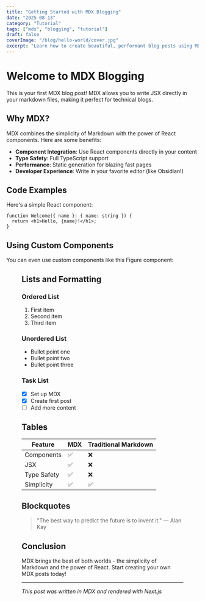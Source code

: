 ```yaml
---
title: "Getting Started with MDX Blogging"
date: "2025-08-13"
category: "Tutorial"
tags: ["mdx", "blogging", "tutorial"]
draft: false
coverImage: "/blog/hello-world/cover.jpg"
excerpt: "Learn how to create beautiful, performant blog posts using MDX and Next.js"
---
```


# Welcome to MDX Blogging

This is your first MDX blog post! MDX allows you to write JSX directly in your markdown files, making it perfect for technical blogs.

## Why MDX?

MDX combines the simplicity of Markdown with the power of React components. Here are some benefits:

- **Component Integration**: Use React components directly in your content
- **Type Safety**: Full TypeScript support
- **Performance**: Static generation for blazing fast pages
- **Developer Experience**: Write in your favorite editor (like Obsidian!)

## Code Examples

Here's a simple React component:

```tsx
function Welcome({ name }: { name: string }) {
  return <h1>Hello, {name}!</h1>;
}
```

## Using Custom Components

You can even use custom components like this Figure component:

<Figure src="/blog/hello-world/example.png" caption="An example image with caption" />

## Lists and Formatting

### Ordered List
1. First item
2. Second item
3. Third item

### Unordered List
- Bullet point one
- Bullet point two
- Bullet point three

### Task List
- [x] Set up MDX
- [x] Create first post
- [ ] Add more content

## Tables

| Feature | MDX | Traditional Markdown |
|---------|-----|---------------------|
| Components | ✅ | ❌ |
| JSX | ✅ | ❌ |
| Type Safety | ✅ | ❌ |
| Simplicity | ✅ | ✅ |

## Blockquotes

> "The best way to predict the future is to invent it."
> — Alan Kay

## Conclusion

MDX brings the best of both worlds - the simplicity of Markdown and the power of React. Start creating your own MDX posts today!

---

*This post was written in MDX and rendered with Next.js*